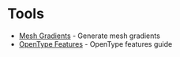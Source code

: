 # Tools

- [Mesh Gradients](https://whatamesh.vercel.app/) - Generate mesh gradients
- [OpenType Features](https://sparanoid.com/lab/opentype-features/) - OpenType features guide